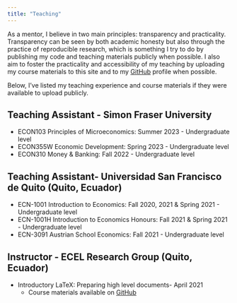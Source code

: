 ```yaml
---
title: "Teaching"
---
```


As a mentor, I believe in two main principles: transparency and practicality. Transparency can be seen by both academic honesty but also through the practice of reproducible research, which is something I try to do by publishing my code and teaching materials publicly when possible. I also aim to foster the practicality and accessibility of my teaching by uploading my course materials to this site and to my [GitHub](https://github.com/dsanchezp18) profile when possible. 

Below, I've listed my teaching experience and course materials if they were available to upload publicly.

## Teaching Assistant - Simon Fraser University

- ECON103 Principles of Microeconomics: Summer 2023 - Undergraduate level
- ECON355W Economic Development: Spring 2023 - Undergraduate level
- ECON310 Money & Banking: Fall 2022 - Undergraduate level

## Teaching Assistant- Universidad San Francisco de Quito (Quito, Ecuador)

- ECN-1001 Introduction to Economics: Fall 2020, 2021 & Spring 2021 - Undergraduate level
- ECN-1001H Introduction to Economics Honours: Fall 2021 & Spring 2021 - Undergraduate level
- ECN-3091 Austrian School Economics: Fall 2021 - Undergraduate level

## Instructor - ECEL Research Group (Quito, Ecuador)

- Introductory LaTeX: Preparing high level documents- April 2021
  - Course materials available on [GitHub](https://github.com/dsanchezp18/ecel-latex)
